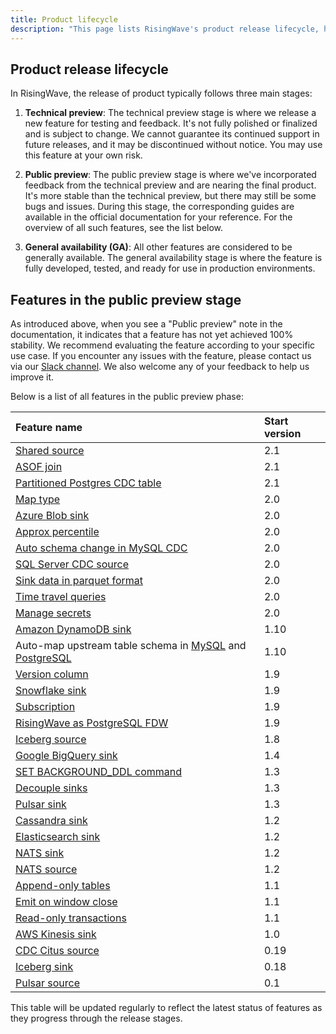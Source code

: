 ```yaml
---
title: Product lifecycle
description: "This page lists RisingWave's product release lifecycle, how RisingWave defines each stage, and a complete list of all features in the public preview stage."
---
```


## Product release lifecycle

In RisingWave, the release of product typically follows three main stages:

1.  **Technical preview**: The technical preview stage is where we release a new feature for testing and feedback. It's not fully polished or finalized and is subject to change. We cannot guarantee its continued support in future releases, and it may be discontinued without notice. You may use this feature at your own risk.

2.  **Public preview**: The public preview stage is where we've incorporated feedback from the technical preview and are nearing the final product. It's more stable than the technical preview, but there may still be some bugs and issues. During this stage, the corresponding guides are available in the official documentation for your reference. For the overview of all such features, see the list below.

3.  **General availability (GA)**: All other features are considered to be generally available. The general availability stage is where the feature is fully developed, tested, and ready for use in production environments.


## Features in the public preview stage

As introduced above, when you see a "Public preview" note in the documentation, it indicates that a feature has not yet achieved 100% stability. We recommend evaluating the feature according to your specific use case. If you encounter any issues with the feature, please contact us via our [Slack channel](https://www.risingwave.com/slack). We also welcome any of your feedback to help us improve it.

Below is a list of all features in the public preview phase:

| Feature name |  Start version |
| :-- | :-- |
| [Shared source](/sql/commands/sql-create-source/#shared-source)  | 2.1  |
| [ASOF join](/docs/current/query-syntax-join-clause/#asof-joins) | 2.1 |
| [Partitioned Postgres CDC table](/docs/current/ingest-from-postgres-cdc/) | 2.1 |
| [Map type](/docs/current/data-type-map/) | 2.0 |
| [Azure Blob sink](/docs/current/sink-to-azure-blob/) | 2.0 |
| [Approx percentile](/docs/current/sql-function-aggregate/#approx_percentile) | 2.0 |
| [Auto schema change in MySQL CDC](/docs/current/ingest-from-mysql-cdc/#automatically-change-schema) | 2.0 |
| [SQL Server CDC source](/docs/current/ingest-from-sqlserver-cdc/) | 2.0 |
| [Sink data in parquet format](/docs/current/data-delivery/#sink-data-in-parquet-format) | 2.0 |
| [Time travel queries](/docs/current/time-travel-queries/) | 2.0 |
| [Manage secrets](/docs/current/manage-secrets/) | 2.0 |
| [Amazon DynamoDB sink](../integrations/destinations/amazon-dynamodb) | 1.10 |
| Auto-map upstream table schema in [MySQL](/docs/current/ingest-from-mysql-cdc/#automatically-map-upstream-table-schema) and [PostgreSQL](/docs/current/ingest-from-postgres-cdc/#automatically-map-upstream-table-schema) | 1.10 |
| [Version column](/docs/current/sql-create-table/) | 1.9 |
| [Snowflake sink](/docs/current/sink-to-snowflake/) | 1.9 |
| [Subscription](/docs/current/subscription/) | 1.9 |
| [RisingWave as PostgreSQL FDW](/docs/current/risingwave-as-postgres-fdw/) | 1.9 |
| [Iceberg source](/docs/current/ingest-from-iceberg/) | 1.8 |
| [Google BigQuery sink](/docs/current/sink-to-bigquery/) | 1.4 |
| [SET BACKGROUND\_DDL command](/docs/current/sql-set-background-ddl/) | 1.3 |
| [Decouple sinks](/docs/current/data-delivery/#sink-decoupling) | 1.3 |
| [Pulsar sink](/docs/current/sink-to-pulsar/) | 1.3 |
| [Cassandra sink](/docs/current/sink-to-cassandra/) | 1.2 |
| [Elasticsearch sink](/docs/current/sink-to-elasticsearch/) | 1.2 |
| [NATS sink](/docs/current/sink-to-nats/) | 1.2 |
| [NATS source](/docs/current/ingest-from-nats/) | 1.2 |
| [Append-only tables](/docs/current/sql-create-table/) | 1.1 |
| [Emit on window close](/docs/current/emit-on-window-close/) | 1.1 |
| [Read-only transactions](/docs/current/sql-start-transaction/) | 1.1 |
| [AWS Kinesis sink](/docs/current/sink-to-aws-kinesis/) | 1.0 |
| [CDC Citus source](/docs/current/ingest-from-citus-cdc/) | 0.19 |
| [Iceberg sink](/docs/current/sink-to-iceberg/) | 0.18 |
| [Pulsar source](/docs/current/ingest-from-pulsar/) | 0.1 |

This table will be updated regularly to reflect the latest status of features as they progress through the release stages.

